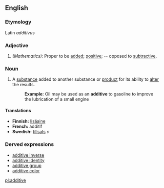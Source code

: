 ==English==

===Etymology===
Latin ''additivus''

===Adjective===
#''(Mathematics):'' Proper to be [[add]]ed; [[positive]]; -- opposed to [[subtractive]].

===Noun===
#A [[substance]] added to another substance or [[product]] for its ability to [[alter]] the results. 
#:'''Example:''' Oil may be used as an '''additive''' to gasoline to improve the lubrication of a small engine

====Translations====
* '''Finnish:''' [[lisäaine]]
* '''French:''' additif
* '''Swedish:''' [[tillsats]] ''c''

===Derved expressions===
*[[additive inverse]]
*[[additive identity]]
*[[additive group]]
*[[additive color]]

[[pl:additive]]